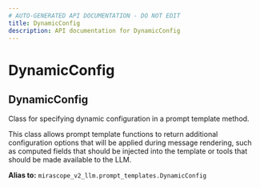 ```yaml
---
# AUTO-GENERATED API DOCUMENTATION - DO NOT EDIT
title: DynamicConfig
description: API documentation for DynamicConfig
---
```


# DynamicConfig

## <ApiType type="Alias" path="DynamicConfig" symbolName="DynamicConfig" /> DynamicConfig

Class for specifying dynamic configuration in a prompt template method.

This class allows prompt template functions to return additional configuration
options that will be applied during message rendering, such as computed fields
that should be injected into the template or tools that should be made available
to the LLM.


**Alias to:** `mirascope_v2_llm.prompt_templates.DynamicConfig`
